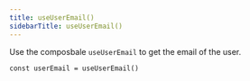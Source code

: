 ```yaml
---
title: useUserEmail()
sidebarTitle: useUserEmail()
---
```


Use the composbale `useUserEmail` to get the email of the user.

```tsx
const userEmail = useUserEmail()
```
